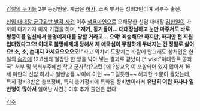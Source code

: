 [[강철의 누이들]] 2부 등장인물. 계급은 [[하사]]. 소속 부서는 정비3반이며 서부주 출신.

[[신임 대대장 군규위반 발각 사건]] 이후 [[색욕마인]]으로 오해당한 신임 대대장 [[김한얼]]이 가까이 다가가자 마자 기겁을 하며, '''"저기, 동기들이… 대대장님하고 눈만 마주쳐도 바로 쌍둥이를 임신해서 불명예제대를 당할 거라고… 으악! 죄송해요! 하지만, 하지만 전 지원입대했다고요! 이대로 불명예제대 당해서 제 애국심이 무참하게 무너지는 건 정말로 싫어요! 소, 소, 손대지 마세요오오오오!"'''라고 외치며 도망치는 바람에 안그래도 상처입은 한얼의 [[슴가]]에 12.8센티 철갑탄 한 방을 박아 넣는 결과로 끝났다.[* wiki:"미테란트 공화국" 서부 및 북서부주에선 학교 군사학(?교련 )에 ?성교육 이 포함되어 있지 않아서 16세 미만의 신참 하사나 일반병들 사이에 이런 ~~그럴듯한~~ 해괴한 소문이 돌았는데, 특히 정비3반은 총포정비, 특히 총기정비에 특화된 정비반이라서 '''유난히 어린 하사나 일반병이 많아서''' 일어난 사건.] 이후 추가 출연은 없다.

[[각주]]
